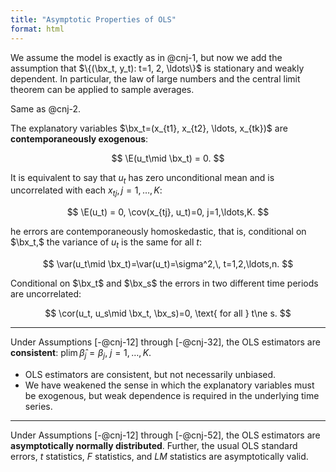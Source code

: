 ```yaml
---
title: "Asymptotic Properties of OLS"
format: html
---
```


:::{#cnj-12 name="Linear and Weak Dependence"}
We assume the model is exactly as in @cnj-1, but now we add the assumption
that $\{(\bx_t, y_t): t=1, 2, \ldots\}$ is stationary and weakly dependent. In particular, the law of large numbers and the central limit theorem can be applied to sample averages.
:::

:::{#cnj-22 name="No Perfect Collinearity"}
Same as @cnj-2.
:::

:::{#cnj-32 name="Zero Conditional Mean"}
The explanatory variables $\bx_t=(x_{t1}, x_{t2}, \ldots, x_{tk})$ are **contemporaneously exogenous**:

$$
\E(u_t\mid \bx_t) = 0.
$$
:::

It is equivalent to say that $u_t$ has zero unconditional mean and is uncorrelated with each $x_{tj}, j=1,\ldots,K$:

$$
\E(u_t) = 0, \cov(x_{tj}, u_t)=0, j=1,\ldots,K.
$$

:::{#cnj-42 name="Homoskedasticity"}
he errors are contemporaneously homoskedastic, that is, conditional on $\bx_t,$ the variance of $u_t$ is the same for all $t:$ 

$$
\var(u_t\mid \bx_t)=\var(u_t)=\sigma^2,\, t=1,2,\ldots,n.
$$
:::



:::{#cnj-52 name="No Serial Correlation"}
Conditional on $\bx_t$ and $\bx_s$ the errors in two different time periods are uncorrelated: 

$$
\cor(u_t, u_s\mid \bx_t, \bx_s)=0, \text{ for all } t\ne s.
$$
:::



--------------------------------------------------------------------------------


Under Assumptions [-@cnj-12] through [-@cnj-32], the OLS estimators are **consistent**: $\mathrm{plim}\, \hat{\beta}_j = \beta_j,$ $j=1,\ldots,K.$

- OLS estimators are consistent, but not necessarily unbiased.
- We have weakened the sense in which the explanatory variables must be exogenous, but weak dependence is required in the underlying time series.


--------------------------------------------------------------------------------

Under Assumptions [-@cnj-12] through [-@cnj-52], the OLS estimators are **asymptotically normally distributed**. Further, the usual OLS standard errors, $t$ statistics, $F$ statistics, and $LM$ statistics are asymptotically valid.



